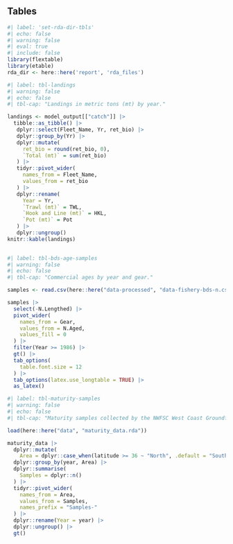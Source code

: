 ## Tables 
 
```r
#| label: 'set-rda-dir-tbls'
#| echo: false 
#| warning: false 
#| eval: true 
#| include: false
library(flextable)
library(etable)
rda_dir <- here::here('report', 'rda_files')

``` 


```r
#| label: tbl-landings
#| warning: false
#| echo: false
#| tbl-cap: "Landings in metric tons (mt) by year."

landings <- model_output[["catch"]] |>
  tibble::as_tibble() |>
   dplyr::select(Fleet_Name, Yr, ret_bio) |>
   dplyr::group_by(Yr) |>
   dplyr::mutate(
     ret_bio = round(ret_bio, 0),
     `Total (mt)` = sum(ret_bio)
   ) |>
   tidyr::pivot_wider(
     names_from = Fleet_Name,
     values_from = ret_bio
   ) |>
   dplyr::rename(
     Year = Yr,
     `Trawl (mt)` = TWL,
     `Hook and Line (mt)` = HKL,
     `Pot (mt)` = Pot
   ) |>
   dplyr::ungroup()
knitr::kable(landings)
    
```

\pagebreak

```r
#| label: tbl-bds-age-samples
#| warning: false
#| echo: false
#| tbl-cap: "Commercial ages by year and gear."

samples <- read.csv(here::here("data-processed", "data-fishery-bds-n.csv"))

samples |>
  select(-N.Lengthed) |>
  pivot_wider(
    names_from = Gear,
    values_from = N.Aged,
    values_fill = 0
  ) |>
  filter(Year >= 1986) |>
  gt() |>
  tab_options(
    table.font.size = 12
  ) |>
  tab_options(latex.use_longtable = TRUE) |>
  as_latex()

```

\pagebreak


```r
#| label: tbl-maturity-samples
#| warning: false
#| echo: false
#| tbl-cap: "Maturity samples collected by the NWFSC West Coast Groundfish Bottom Trawl survey by year and area where north and south of 36 degress north latitude."

load(here::here("data", "maturity_data.rda"))

maturity_data |>
  dplyr::mutate(
    Area = dplyr::case_when(latitude >= 36 ~ "North", .default = "South")) |>
  dplyr::group_by(year, Area) |>
  dplyr::summarise(
    Samples = dplyr::n()
  ) |>
  tidyr::pivot_wider(
    names_from = Area,
    values_from = Samples,
    names_prefix = "Samples-"
  ) |>
  dplyr::rename(Year = year) |>
  dplyr::ungroup() |>
  gt() 

```
